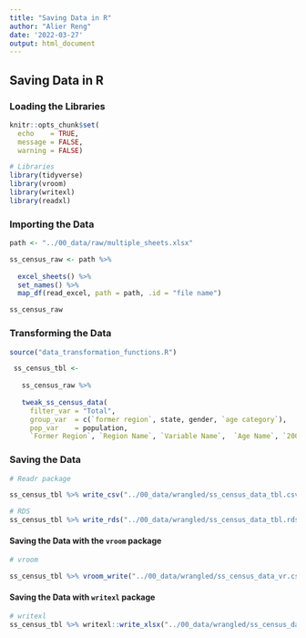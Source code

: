 ```yaml
---
title: "Saving Data in R"
author: "Alier Reng"
date: '2022-03-27'
output: html_document
---
```


## Saving Data in R

### Loading the Libraries

```r
knitr::opts_chunk$set(
  echo    = TRUE,
  message = FALSE,
  warning = FALSE)

# Libraries
library(tidyverse)
library(vroom)
library(writexl)
library(readxl)
```

### Importing the Data

```r
path <- "../00_data/raw/multiple_sheets.xlsx"

ss_census_raw <- path %>% 
  
  excel_sheets() %>% 
  set_names() %>% 
  map_df(read_excel, path = path, .id = "file name")

ss_census_raw
```

### Transforming the Data

```r
source("data_transformation_functions.R")

 ss_census_tbl <- 
   
   ss_census_raw %>% 
   
   tweak_ss_census_data(
     filter_var = "Total", 
     group_var  = c(`former region`, state, gender, `age category`), 
     pop_var    = population, 
     `Former Region`, `Region Name`, `Variable Name`,  `Age Name`, `2008`)
```

### Saving the Data

```r
# Readr package

ss_census_tbl %>% write_csv("../00_data/wrangled/ss_census_data_tbl.csv")

# RDS
ss_census_tbl %>% write_rds("../00_data/wrangled/ss_census_data_tbl.rds")


```

#### Saving the Data with the `vroom` package

```r
# vroom

ss_census_tbl %>% vroom_write("../00_data/wrangled/ss_census_data_vr.csv", delim = ",")
```

#### Saving the Data with `writexl` package

```r
# writexl
ss_census_tbl %>% writexl::write_xlsx("../00_data/wrangled/ss_census_data_tbl.xlsx")
```
